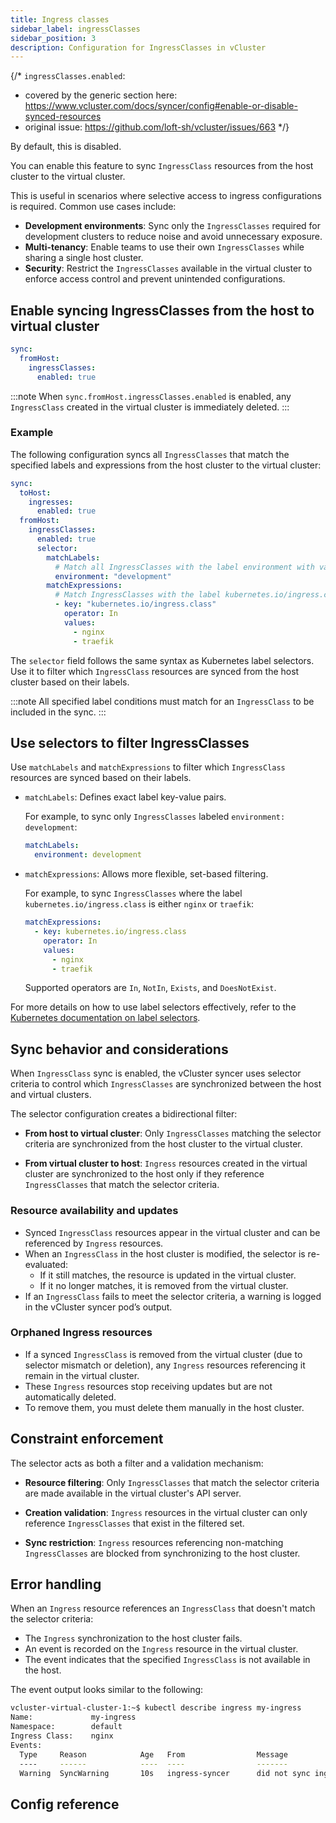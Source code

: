 ```yaml
---
title: Ingress classes
sidebar_label: ingressClasses
sidebar_position: 3
description: Configuration for IngressClasses in vCluster
---
```



{/*
`ingressClasses.enabled`:
- covered by the generic section here: https://www.vcluster.com/docs/syncer/config#enable-or-disable-synced-resources
- original issue: https://github.com/loft-sh/vcluster/issues/663
*/}

By default, this is disabled.

You can enable this feature to sync `IngressClass` resources from the host cluster to the virtual cluster.

This is useful in scenarios where selective access to ingress configurations is required. Common use cases include:

- **Development environments**: Sync only the `IngressClasses` required for development clusters to reduce noise and avoid unnecessary exposure.
- **Multi-tenancy**: Enable teams to use their own `IngressClasses` while sharing a single host cluster.
- **Security**: Restrict the `IngressClasses` available in the virtual cluster to enforce access control and prevent unintended configurations.

## Enable syncing IngressClasses from the host to virtual cluster

```YAML
sync:
  fromHost:
    ingressClasses:
      enabled: true
```

<!-- vale off -->

:::note
When `sync.fromHost.ingressClasses.enabled` is enabled, any `IngressClass` created in the virtual cluster is immediately deleted.
:::

### Example

The following configuration syncs all `IngressClasses` that match the specified labels and expressions from the host cluster to the virtual cluster:

```yaml
sync:
  toHost:
    ingresses:
      enabled: true
  fromHost:
    ingressClasses:
      enabled: true
      selector:
        matchLabels:
          # Match all IngressClasses with the label environment with value development
          environment: "development"
        matchExpressions:
          # Match IngressClasses with the label kubernetes.io/ingress.class that are either nginx or traefik
          - key: "kubernetes.io/ingress.class"
            operator: In
            values:
              - nginx
              - traefik
```

The `selector` field follows the same syntax as Kubernetes label selectors. Use it to filter which `IngressClass` resources are synced from the host cluster based on their labels.

:::note
All specified label conditions must match for an `IngressClass` to be included in the sync.
:::


## Use selectors to filter IngressClasses

Use `matchLabels` and `matchExpressions` to filter which `IngressClass` resources are synced based on their labels.

- `matchLabels`: Defines exact label key-value pairs.

  For example, to sync only `IngressClasses` labeled `environment: development`:

  ```yaml
  matchLabels:
    environment: development
  ```

- `matchExpressions`: Allows more flexible, set-based filtering.

  For example, to sync `IngressClasses` where the label `kubernetes.io/ingress.class` is either `nginx` or `traefik`:

  ```yaml
  matchExpressions:
    - key: kubernetes.io/ingress.class
      operator: In
      values:
        - nginx
        - traefik
  ```
  Supported operators are `In`, `NotIn`, `Exists`, and `DoesNotExist`.

For more details on how to use label selectors effectively, refer to the [Kubernetes documentation on label selectors](https://kubernetes.io/docs/concepts/overview/working-with-objects/labels/#resources-that-support-set-based-requirements).

## Sync behavior and considerations

When `IngressClass` sync is enabled, the vCluster syncer uses selector criteria to control which `IngressClasses` are synchronized between the host and virtual clusters.

The selector configuration creates a bidirectional filter:

- **From host to virtual cluster**: Only `IngressClasses` matching the selector criteria are synchronized from the host cluster to the virtual cluster.

- **From virtual cluster to host**: `Ingress` resources created in the virtual cluster are synchronized to the host only if they reference `IngressClasses` that match the selector criteria.

### Resource availability and updates

- Synced `IngressClass` resources appear in the virtual cluster and can be referenced by `Ingress` resources.
- When an `IngressClass` in the host cluster is modified, the selector is re-evaluated:
  - If it still matches, the resource is updated in the virtual cluster.
  - If it no longer matches, it is removed from the virtual cluster.
- If an `IngressClass` fails to meet the selector criteria, a warning is logged in the vCluster syncer pod’s output.

### Orphaned Ingress resources

- If a synced `IngressClass` is removed from the virtual cluster (due to selector mismatch or deletion), any `Ingress` resources referencing it remain in the virtual cluster.
- These `Ingress` resources stop receiving updates but are not automatically deleted.
- To remove them, you must delete them manually in the host cluster.

## Constraint enforcement

The selector acts as both a filter and a validation mechanism:

- **Resource filtering**: Only `IngressClasses` that match the selector criteria are made available in the virtual cluster's API server.

- **Creation validation**: `Ingress` resources in the virtual cluster can only reference `IngressClasses` that exist in the filtered set.

- **Sync restriction**: `Ingress` resources referencing non-matching `IngressClasses` are blocked from synchronizing to the host cluster.

## Error handling

When an `Ingress` resource references an `IngressClass` that doesn't match the selector criteria:

- The `Ingress` synchronization to the host cluster fails.
- An event is recorded on the `Ingress` resource in the virtual cluster.
- The event indicates that the specified `IngressClass` is not available in the host.

The event output looks similar to the following:

```bash
vcluster-virtual-cluster-1:~$ kubectl describe ingress my-ingress
Name:             my-ingress
Namespace:        default
Ingress Class:    nginx
Events:
  Type     Reason            Age   From                Message
  ----     ------            ----  ----                -------
  Warning  SyncWarning       10s   ingress-syncer      did not sync ingress "my-ingress" to host because it does not match the selector under 'sync.fromHost.ingressClasses.selector'
```

## Config reference

<EnableSwitch/>
